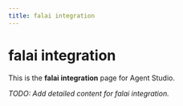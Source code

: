 ```yaml
---
title: falai integration
---
```


# falai integration

This is the **falai integration** page for Agent Studio.

_TODO: Add detailed content for falai integration._
